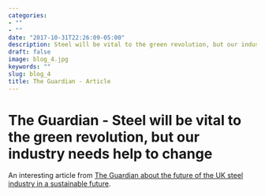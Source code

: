 ```yaml
---
categories:
- ""
- ""
date: "2017-10-31T22:26:09-05:00"
description: Steel will be vital to the green revolution, but our industry needs help to change
draft: false
image: blog_4.jpg
keywords: ""
slug: blog_4
title: The Guardian - Article
---
```


# The Guardian - Steel will be vital to the green revolution, but our industry needs help to change

An interesting article from [The Guardian about the future of the UK steel industry in a sustainable future](https://www.theguardian.com/commentisfree/2021/oct/20/steel-green-revolution-industry-government-investment-technology-jobs-turbines-electric-cars).